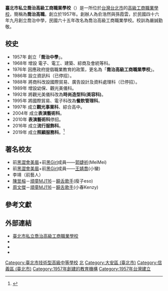 {{coord|25|02|59|N|121|55|43|E|region:ID_type:landmark|display=title}}
{{Multiple issues|
{{Autobiography|time=2020-12-11T08:05:43+00:00}}
{{Refimprove|time=2020-12-11T08:05:43+00:00}}
}}
{{Infobox School
| name =臺北市私立喬治高級工商職業學校
| other_name = George Vocational High School of Taipei
| image =
| established = 1957年
| type = 私立[[技術型高級中等學校|高級職業學校]]
| slogan = 
| religion = 
| affiliation = 
| district = [[臺北市|臺北市]][[大安區_(臺北市)|大安區]]<br>[[臺北市|臺北市]][[信義區_(臺北市)|信義區]]
| grades =三年制<br>日間部(每周上課5天)<br>進修部(每周上課2天)
| founder = 俞浩然、孫霞雲
| president = 
| principal =高國慶
| dean = 
| college = 
| house = 
| sc =
| cs = 
| free_label2 = 
| free_text2 = 
| faculty = 
| staff =68名（2010年）
| students =1256名（2009年）
| song = 
| director = 
| athletics = 教師:李珮瑢
| conference = 
| colors = 
| mascot = 
| magazine =《喬治週報》 
| free_label = 
| free_text = 
| free_label3 = 
| free_text3 = 
| address = 
| tel = +886-2-2738-6515
| fax = +886-2-2737-0870
| mail = cylu@ncnu.edu.tw
| website = [http://www.gvs.tp.edu.tw/ www.gvs.tp.edu.tw]
|location= 一校區:<br>10677{{flagicon|TWN}}[[臺北市|臺北市]][[大安區_(臺北市)|大安區]][[基隆路|基隆路]]二段172號<br>二校區:<br>11054{{flagicon|TWN}}[[臺北市|臺北市]][[信義區_(臺北市)|信義區]][[基隆路|基隆路]]二段155號
| coordinates={{Coord|25.02595|N|121.55435|E}}
|logo=https://goo.gl/photos/JJxVHnKWADTkP7gv9
|uniform=
| motto = 嚴：'''''嚴以律己'''''<br>誠：'''''誠以待人'''''<br>勤：'''''勤以向學'''''<br>敬：'''''敬以治事'''''
|area=1.3225公頃
|first_principal=[[俞浩然|俞浩然]]
| footnotes =
}}
'''臺北市私立喬治高級工商職業學校'''（{{lang-en|George Vocational High School of Taipei}}）是一所位於[[台灣|台灣]][[台北市|台北市]]的[[技術型高級中等學校|高級工商職業學校]]，簡稱為'''喬治高職'''。創立於1957年。創辦人為俞浩然與孫霞雲，於民國四十六年九月創立喬治中學，民國六十五年改名為喬治高級工商職業學校。校訓為嚴誠勤敬。

==校史==
*1957年 創立「'''喬治中學'''」。  
*1968年 增設 電子、電工、建築、綜商及會統等科。  
*1976年 因應政府提倡職業教育的政策，更名為「'''喬治高級工商職業學校'''」。  
*1986年 設立資訊科（已停招）。
*1988年 將商科改設國際貿易、廣告設計及資料處理科（已停招）。
*1989年 增設幼保、觀光美儀科。
*1992年 將觀光美儀科改為'''時尚造型科(美容科)'''。  
*1995年 將國際貿易、電子科改為'''餐飲管理科'''。
*1997年 成立'''觀光事業科'''、綜合高中。  
*2004年 成立'''表演藝術科'''。
*2010年 '''表演藝術科'''停招。
*2016年 成立'''流行服飾科'''。
*2019年 成立'''照顧服務科'''。<ref>{{Cite web|url = http://www.gvs.tp.edu.tw/chinese/index.php?option=com_content&view=article&id=169&Itemid=119|title = 校史|author = 喬治高職校長室|publisher = 喬治高職|date = 2009-04-08|accessdate = 2020-05-21}}</ref>

==著名校友==
{{main|Category:喬治高級工商職業學校校友}}
*前[[黑澀會美眉|黑澀會美眉]]+前[[黑Girl|黑Girl]]成員——[[郭婕祈|郭婕祈]](MeiMei)
*前[[黑澀會美眉|黑澀會美眉]]+前[[黑Girl|黑Girl]]成員——[[王婧喬|王婧喬]](小蠻)
*李靖（前藝人）
*[[陳昱榕|陳昱榕]]－[[頑童MJ116|頑童MJ116]]－[[饒舌歌手|饒舌歌手]](瘦子eso)
*[[周文傑|周文傑]]－[[頑童MJ116|頑童MJ116]]－[[饒舌歌手|饒舌歌手]](小春Kenzy)

==參考文獻==
{{Reflist}}

==外部連結==
*[http://www.gvs.tp.edu.tw/chinese/ 臺北市私立喬治高級工商職業學校]{{Wayback|url=http://www.gvs.tp.edu.tw/chinese/ |date=20071102122521 }}
*{{youtube|channel=UCN1i_jOnx6Tu_fDkbKq95cQ}}
*{{facebook|MYGVS}}
*{{Instagram|georgehighschool}}
{{臺北市高級中等學校}}
{{臺北醫學大學}}
[[Category:臺北市技術型高級中等學校|Category:臺北市技術型高級中等學校]]
[[Category:臺灣私立技術型高級中等學校|北]]
[[Category:大安區_(臺北市)|Category:大安區 (臺北市)]]
[[Category:信義區_(臺北市)|Category:信義區 (臺北市)]]
[[Category:1957年創建的教育機構|Category:1957年創建的教育機構]]
[[Category:1957年台灣建立|Category:1957年台灣建立]]